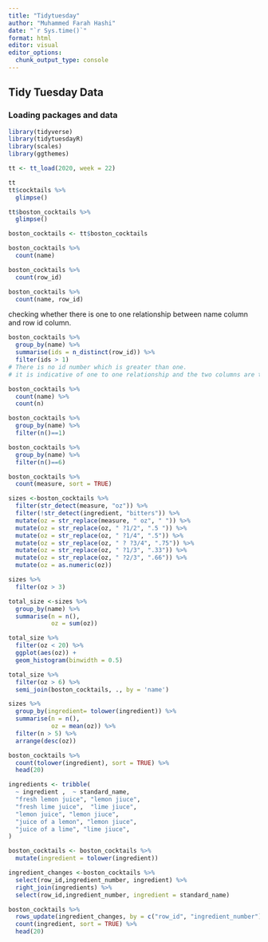 ```yaml
---
title: "Tidytuesday"
author: "Muhammed Farah Hashi"
date: "`r Sys.time()`"
format: html
editor: visual
editor_options: 
  chunk_output_type: console
---
```


## Tidy Tuesday Data

### Loading packages and data

```r
library(tidyverse)
library(tidytuesdayR)
library(scales)
library(ggthemes)

tt <- tt_load(2020, week = 22)

tt
tt$cocktails %>% 
  glimpse()

tt$boston_cocktails %>% 
  glimpse()

boston_cocktails <- tt$boston_cocktails
```

```r
boston_cocktails %>% 
  count(name)

boston_cocktails %>% 
  count(row_id)

boston_cocktails %>% 
  count(name, row_id)
```

checking whether there is one to one relationship between name column and row id column.

```r
boston_cocktails %>% 
  group_by(name) %>% 
  summarise(ids = n_distinct(row_id)) %>% 
  filter(ids > 1)
# There is no id number which is greater than one.
# it is indicative of one to one relationship and the two columns are the same.
```

```r
boston_cocktails %>% 
  count(name) %>% 
  count(n)

boston_cocktails %>% 
  group_by(name) %>% 
  filter(n()==1)

```

```r
boston_cocktails %>% 
  group_by(name) %>% 
  filter(n()==6)
```

```r
boston_cocktails %>% 
  count(measure, sort = TRUE)
```

```r
sizes <-boston_cocktails %>% 
  filter(str_detect(measure, "oz")) %>% 
  filter(!str_detect(ingredient, "bitters")) %>% 
  mutate(oz = str_replace(measure, " oz", " ")) %>% 
  mutate(oz = str_replace(oz, " ?1/2", ".5 ")) %>% 
  mutate(oz = str_replace(oz, " ?1/4", ".5")) %>% 
  mutate(oz = str_replace(oz, " ? ?3/4", ".75")) %>% 
  mutate(oz = str_replace(oz, " ?1/3", ".33")) %>% 
  mutate(oz = str_replace(oz, " ?2/3", ".66")) %>% 
  mutate(oz = as.numeric(oz))
```

```r
sizes %>% 
  filter(oz > 3)
```

```r
total_size <-sizes %>% 
  group_by(name) %>% 
  summarise(n = n(),
            oz = sum(oz)) 

total_size %>% 
  filter(oz < 20) %>% 
  ggplot(aes(oz)) +
  geom_histogram(binwidth = 0.5)
```

```r
total_size %>% 
  filter(oz > 6) %>% 
  semi_join(boston_cocktails, ., by = 'name')
```

```r
sizes %>% 
  group_by(ingredient= tolower(ingredient)) %>% 
  summarise(n = n(),
            oz = mean(oz)) %>% 
  filter(n > 5) %>% 
  arrange(desc(oz))

```

```r
boston_cocktails %>% 
  count(tolower(ingredient), sort = TRUE) %>% 
  head(20)
```

```r
ingredients <- tribble(
  ~ ingredient ,  ~ standard_name,
  "fresh lemon juice", "lemon jiuce",
  "fresh lime juice",  "lime jiuce",
  "lemon juice", "lemon jiuce",
  "juice of a lemon", "lemon jiuce",
  "juice of a lime", "lime jiuce",
)

```

```r
boston_cocktails <- boston_cocktails %>% 
  mutate(ingredient = tolower(ingredient))

ingredient_changes <-boston_cocktails %>% 
  select(row_id,ingredient_number, ingredient) %>% 
  right_join(ingredients) %>% 
  select(row_id,ingredient_number, ingredient = standard_name)
```

```r
boston_cocktails %>% 
  rows_update(ingredient_changes, by = c("row_id", "ingredient_number")) %>% 
  count(ingredient, sort = TRUE) %>% 
  head(20)
```
